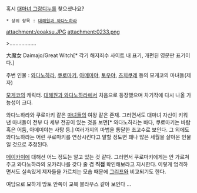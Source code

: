 혹시 [[대마녀 그랑디누]]를 찾으셨나요?

 * 상위 항목 : [[대해원과 와다노하라]]

attachment:/eoaksu.JPG
attachment:0233.png

>..................

大魔女
Daimajo/Great Witch[* 각기 해저죄수 사이트 내 표기, 개편된 영문판 표기이다.]

주변 인물 : [[와다노하라]], [[쿠로마키]], [[아메미야]], [[토우야]], [[츠치쿠레]] 등의 모게코의 마녀들(제자)

[[모게코]]의 캐릭터. [[대해원과 와다노하라]]에서 처음으로 등장했으며 차기작에 다시 나올 가능성이 크다.

와다노하라와 쿠로마키 같은 [[마녀]]들의 여왕 같은 존재. 그러면서도 대마녀 자신이 키워낸 마녀들이 전부 다 세부 전공이 있는 것을 보면[* 와다노하라는 바다, 쿠로마키는 바람 혹은 어둠, 아메미야는 사탕 등.] 여러가지의 마법을 통달한 초고수로 보인다. 그 외에도 와다노하라는 어린 쿠로마키를 연상시킨다고 말할 정도면 꽤나 많은 세월을 살아온 인물일 것으로 추정된다. 

[[메이카이]]에 대해선 어느 정도는 알고 있는 것 같다. 그러면서 쿠로마키에게는 안 가르쳐주고 와다노하라의 오카리나를 갖다 줄 겸 '''직접''' 확인해보라고 지시한다. 이렇게 엄격하면서도 실속있게 제자들을 가르치는 모습 때문에 [[그리프]]와 비교되기도 한다.

여담으로 묘하게 망토 안쪽이 교복 블라우스 같아 보인다 ...
